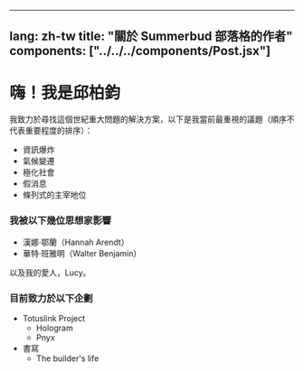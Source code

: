 

---
lang: zh-tw
title: "關於 Summerbud 部落格的作者"
components: ["../../../components/Post.jsx"]
---

# 嗨！我是邱柏鈞

我致力於尋找這個世紀重大問題的解決方案，以下是我當前最重視的議題（順序不代表重要程度的排序）：

- 資訊爆炸
- 氣候變遷
- 極化社會
- 假消息
- 條列式的主宰地位

### 我被以下幾位思想家影響

- 漢娜·鄂蘭（Hannah Arendt）
- 華特·班雅明（Walter Benjamin）

以及我的愛人，Lucy。

### 目前致力於以下企劃

- Totuslink Project
  - Hologram
  - Pnyx
- 書寫
  - The builder's life
